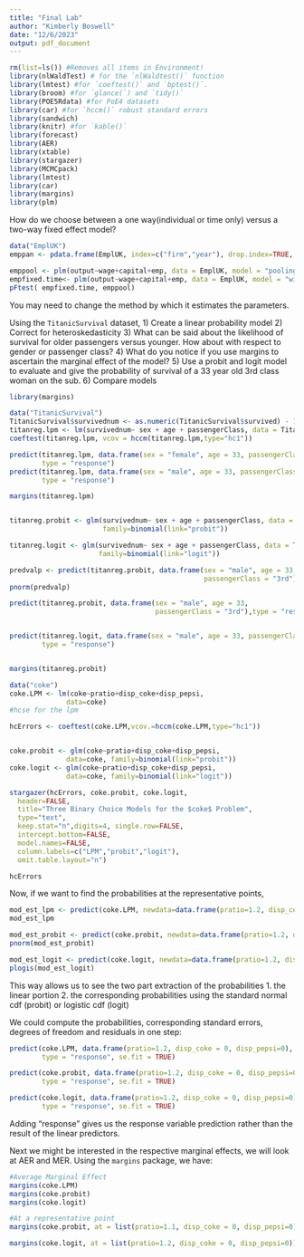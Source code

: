 ```yaml
---
title: "Final Lab"
author: "Kimberly Boswell"
date: "12/6/2023"
output: pdf_document
---
```

```r
rm(list=ls()) #Removes all items in Environment!
library(nlWaldTest) # for the `nlWaldtest()` function
library(lmtest) #for `coeftest()` and `bptest()`.
library(broom) #for `glance(`) and `tidy()`
library(POE5Rdata) #for PoE4 datasets
library(car) #for `hccm()` robust standard errors
library(sandwich)
library(knitr) #for `kable()`
library(forecast) 
library(AER)
library(xtable)
library(stargazer)
library(MCMCpack)
library(lmtest)
library(car)
library(margins)
library(plm)

```

\section{Panel Data}

How do we choose between a one way(individual or time only) versus a two-way fixed effect model? 

```r
data("EmplUK")
emppan <- pdata.frame(EmplUK, index=c("firm","year"), drop.index=TRUE, row.names=TRUE)

emppool <- plm(output~wage+capital+emp, data = EmplUK, model = "pooling")
empfixed.time<- plm(output~wage+capital+emp, data = EmplUK, model = "within", effect = "time")
pFtest( empfixed.time, emppool)
```

You may need to change the method by which it estimates the parameters. 

\section{Qualitative Dependent Variable Models}

Using the `TitanicSurvival` dataset, 
1) Create a linear probability model
2) Correct for heteroskedasticity
3) What can be said about the likelihood of survival for older passengers versus younger. How about with respect to gender or passenger class? 
4) What do you notice if you use margins to ascertain the marginal effect of the model? 
5) Use a probit and logit model to evaluate and give the probability of survival of a 33 year old 3rd class woman on the sub. 
6) Compare models

```r
library(margins)

data("TitanicSurvival")
TitanicSurvival$survivednum <- as.numeric(TitanicSurvival$survived) - 1
titanreg.lpm <- lm(survivednum~ sex + age + passengerClass, data = TitanicSurvival)
coeftest(titanreg.lpm, vcov = hccm(titanreg.lpm,type="hc1"))

predict(titanreg.lpm, data.frame(sex = "female", age = 33, passengerClass = "3rd"),
        type = "response")
predict(titanreg.lpm, data.frame(sex = "male", age = 33, passengerClass = "3rd"),
        type = "response")

margins(titanreg.lpm)


titanreg.probit <- glm(survivednum~ sex + age + passengerClass, data = TitanicSurvival,
                       family=binomial(link="probit"))

titanreg.logit <- glm(survivednum~ sex + age + passengerClass, data = TitanicSurvival,
                      family=binomial(link="logit"))

predvalp <- predict(titanreg.probit, data.frame(sex = "male", age = 33, 
                                                passengerClass = "3rd"))
pnorm(predvalp)

predict(titanreg.probit, data.frame(sex = "male", age = 33, 
                                    passengerClass = "3rd"),type = "response" )


predict(titanreg.logit, data.frame(sex = "male", age = 33, passengerClass = "3rd"),
        type = "response")


margins(titanreg.probit)

```

\section{In class code example - Coke v Pepsi}

```r
data("coke")
coke.LPM <- lm(coke~pratio+disp_coke+disp_pepsi, 
              data=coke)
#hcse for the lpm

hcErrors <- coeftest(coke.LPM,vcov.=hccm(coke.LPM,type="hc1"))


coke.probit <- glm(coke~pratio+disp_coke+disp_pepsi, 
              data=coke, family=binomial(link="probit"))
coke.logit <- glm(coke~pratio+disp_coke+disp_pepsi, 
              data=coke, family=binomial(link="logit"))

stargazer(hcErrors, coke.probit, coke.logit,
  header=FALSE, 
  title="Three Binary Choice Models for the $coke$ Problem",
  type="text",
  keep.stat="n",digits=4, single.row=FALSE,
  intercept.bottom=FALSE,
  model.names=FALSE,
  column.labels=c("LPM","probit","logit"),
  omit.table.layout="n")

hcErrors

```

\subsection{Extracting Probabilities}
Now, if we want to find the probabilities at the representative points, 
```r

mod_est_lpm <- predict(coke.LPM, newdata=data.frame(pratio=1.2, disp_coke = 0, disp_pepsi=0) )
mod_est_lpm

mod_est_probit <- predict(coke.probit, newdata=data.frame(pratio=1.2, disp_coke = 0, disp_pepsi=0) )
pnorm(mod_est_probit)

mod_est_logit <- predict(coke.logit, newdata=data.frame(pratio=1.2, disp_coke = 0, disp_pepsi=0) )
plogis(mod_est_logit)

```

This way allows us to see the two part extraction of the probabilities
1. the linear portion
2. the corresponding probabilities using the standard normal cdf (probit) or logistic cdf (logit)

We could compute the probabilities, corresponding standard errors, degrees of freedom and residuals in one step: 
```r

predict(coke.LPM, data.frame(pratio=1.2, disp_coke = 0, disp_pepsi=0),
        type = "response", se.fit = TRUE)

predict(coke.probit, data.frame(pratio=1.2, disp_coke = 0, disp_pepsi=0),
        type = "response", se.fit = TRUE)

predict(coke.logit, data.frame(pratio=1.2, disp_coke = 0, disp_pepsi=0),
        type = "response", se.fit = TRUE)

```

Adding "response" gives us the response variable prediction rather than the result of the linear predictors. 
\newpage

\subsection{Marginal Effects}
Next we might be interested in the respective marginal effects, we will look at AER and MER. Using the `margins` package, we have: 

```r
#Average Marginal Effect
margins(coke.LPM)
margins(coke.probit)
margins(coke.logit)

#At a representative point
margins(coke.probit, at = list(pratio=1.1, disp_coke = 0, disp_pepsi=0))

margins(coke.logit, at = list(pratio=1.2, disp_coke = 0, disp_pepsi=0))

```
